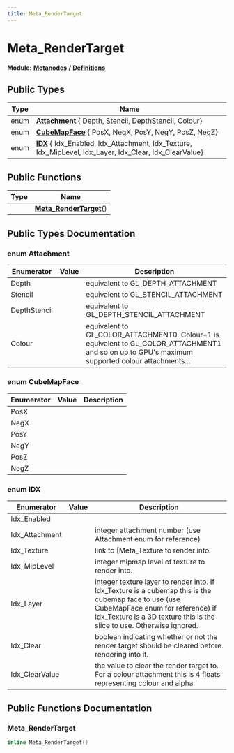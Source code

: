 ```yaml
---
title: Meta_RenderTarget
---
```


# Meta_RenderTarget

**Module:** **[Metanodes](../../modules/metanodes/index.mdx)** **/** **[Definitions](../../modules/metanodes/definitions.mdx)**

## Public Types

| Type           | Name           |
| -------------- | -------------- |
| enum| **[Attachment](#enum-attachment)** { Depth, Stencil, DepthStencil, Colour} |
| enum| **[CubeMapFace](#enum-cubemapface)** { PosX, NegX, PosY, NegY, PosZ, NegZ} |
| enum| **[IDX](#enum-idx)** { Idx_Enabled, Idx_Attachment, Idx_Texture, Idx_MipLevel, Idx_Layer, Idx_Clear, Idx_ClearValue} |

## Public Functions

| Type           | Name           |
| -------------- | -------------- |
| | **[Meta_RenderTarget](#meta-rendertarget)**() |

## Public Types Documentation

### enum Attachment

| Enumerator | Value | Description |
| ---------- | ----- | ----------- |
| Depth | | equivalent to GL_DEPTH_ATTACHMENT   |
| Stencil | | equivalent to GL_STENCIL_ATTACHMENT   |
| DepthStencil | | equivalent to GL_DEPTH_STENCIL_ATTACHMENT   |
| Colour | | equivalent to GL_COLOR_ATTACHMENT0. Colour+1 is equivalent to GL_COLOR_ATTACHMENT1 and so on up to GPU's maximum supported colour attachments...   |

### enum CubeMapFace

| Enumerator | Value | Description |
| ---------- | ----- | ----------- |
| PosX | |   |
| NegX | |   |
| PosY | |   |
| NegY | |   |
| PosZ | |   |
| NegZ | |   |

### enum IDX

| Enumerator | Value | Description |
| ---------- | ----- | ----------- |
| Idx_Enabled | |   |
| Idx_Attachment | | integer attachment number (use Attachment enum for reference)   |
| Idx_Texture | | link to [Meta_Texture to render into.   |
| Idx_MipLevel | | integer mipmap level of texture to render into.   |
| Idx_Layer | | integer texture layer to render into. If Idx_Texture is a cubemap this is the cubemap face to use (use CubeMapFace enum for reference) if Idx_Texture is a 3D texture this is the slice to use. Otherwise ignored.   |
| Idx_Clear | | boolean indicating whether or not the render target should be cleared before rendering into it.   |
| Idx_ClearValue | | the value to clear the render target to. For a colour attachment this is 4 floats representing colour and alpha.   |

## Public Functions Documentation

### Meta_RenderTarget

```cpp
inline Meta_RenderTarget()
```
